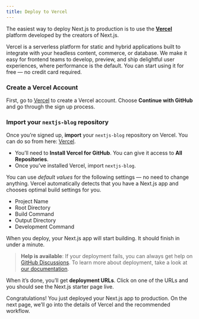 ```yaml
---
title: Deploy to Vercel
---
```


The easiest way to deploy Next.js to production is to use the **[Vercel](https://vercel.com)** platform developed by the creators of Next.js.

Vercel is a serverless platform for static and hybrid applications built to integrate with your headless content, commerce, or database. We make it easy for frontend teams to develop, preview, and ship delightful user experiences, where performance is the default. You can start using it for free — no credit card required.

### Create a Vercel Account

First, go to [Vercel](https://vercel.com/signup) to create a Vercel account. Choose **Continue with GitHub** and go through the sign up process.

### Import your `nextjs-blog` repository

Once you’re signed up, **import** your `nextjs-blog` repository on Vercel. You can do so from here: [Vercel](https://vercel.com/import).

- You’ll need to **Install Vercel for GitHub**. You can give it access to **All Repositories**.
- Once you’ve installed Vercel, import `nextjs-blog`.

You can use _default values_ for the following settings — no need to change anything. Vercel automatically detects that you have a Next.js app and chooses optimal build settings for you.

- Project Name
- Root Directory
- Build Command
- Output Directory
- Development Command

When you deploy, your Next.js app will start building. It should finish in under a minute.

> **Help is available**: If your deployment fails, you can always get help on [GitHub Discussions](https://github.com/vercel/next.js/discussions). To learn more about deployment, take a look at [our documentation](/docs/deployment).

When it’s done, you’ll get **deployment URLs**. Click on one of the URLs and you should see the Next.js starter page live.

Congratulations! You just deployed your Next.js app to production. On the next page, we’ll go into the details of Vercel and the recommended workflow.
